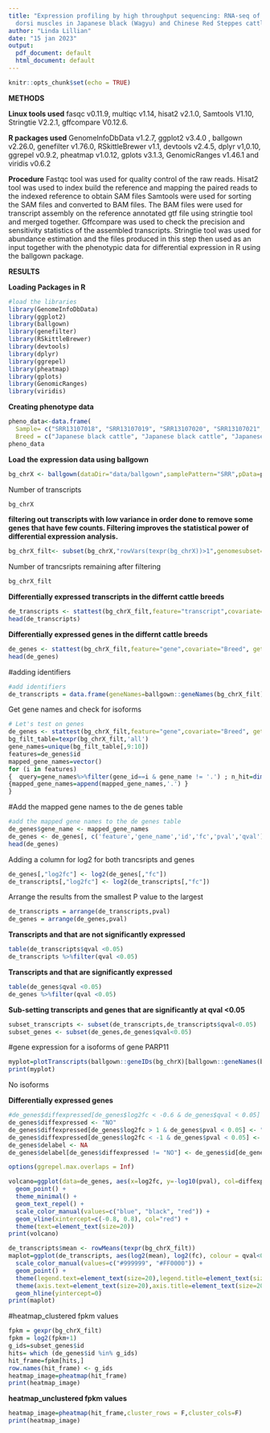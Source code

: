 ---
title: "Expression profiling by high throughput sequencing: RNA-seq of longissimus
  dorsi muscles in Japanese black (Wagyu) and Chinese Red Steppes cattle"
author: "Linda Lillian"
date: "15 jan 2023"
output:
  pdf_document: default
  html_document: default
---

```{r setup, include=FALSE}
knitr::opts_chunk$set(echo = TRUE)
```
**METHODS**

**Linux tools used**
fasqc v0.11.9, multiqc v1.14, hisat2 v2.1.0, Samtools V1.10, Stringtie V2.2.1, gffcompare V0.12.6.

**R packages used**
GenomeInfoDbData v1.2.7, ggplot2 v3.4.0 , ballgown v2.26.0, genefilter v1.76.0, RSkittleBrewer v1.1, devtools v2.4.5, dplyr v1,0.10, ggrepel v0.9.2, pheatmap v1.0.12, gplots v3.1.3, GenomicRanges v1.46.1 and viridis v0.6.2

**Procedure**
Fastqc tool was used for quality control of the raw reads.
Hisat2 tool was used to index build the reference and mapping the paired reads to the indexed reference to obtain SAM files
Samtools were used for sorting the SAM files and converted to BAM files.
The BAM files were used for transcript assembly on the reference annotated gtf file using stringtie tool and merged together.
Gffcompare was used to check the precision and sensitivity statistics of the assembled transcripts.
Stringtie tool was used for abundance estimation and the files produced in this step then used as an input together with the phenotypic data for differential expression in R using the ballgown package.

**RESULTS**

**Loading Packages in R**
```{r message=FALSE, warning=FALSE}
#load the libraries
library(GenomeInfoDbData)
library(ggplot2)
library(ballgown)
library(genefilter)
library(RSkittleBrewer)
library(devtools)
library(dplyr)
library(ggrepel)
library(pheatmap)
library(gplots)
library(GenomicRanges)
library(viridis)
```
**Creating phenotype data**
```{r}
pheno_data<-data.frame(
  Sample= c("SRR13107018", "SRR13107019", "SRR13107020", "SRR13107021", "SRR13107022", "SRR13107023"),
  Breed = c("Japanese black cattle", "Japanese black cattle", "Japanese black cattle", "Chinese Red Steppes cattle", "Chinese Red Steppes cattle", "Chinese Red Steppes cattle"))
pheno_data
```

**Load the expression data using ballgown**
```{r message=FALSE}
bg_chrX <- ballgown(dataDir="data/ballgown",samplePattern="SRR",pData=pheno_data)

```
Number of transcripts
```{r}
bg_chrX

```

**filtering out transcripts with low variance in order done to remove some genes that have few counts. Filtering improves the statistical power of differential expression analysis.**

```{r}
bg_chrX_filt<- subset(bg_chrX,"rowVars(texpr(bg_chrX))>1",genomesubset=TRUE)

```
Number of trancsripts remaining after filtering
```{r}
bg_chrX_filt
```
**Differentially expressed transcripts in the differnt cattle breeds**
```{r}
de_transcripts <- stattest(bg_chrX_filt,feature="transcript",covariate="Breed",getFC=TRUE,meas="FPKM")
head(de_transcripts)
```

**Differentially expressed genes in the differnt cattle breeds**
```{r}
de_genes <- stattest(bg_chrX_filt,feature="gene",covariate="Breed", getFC=TRUE, meas="FPKM")
head(de_genes)
```
#adding identifiers
```{r}
#add identifiers
de_transcripts = data.frame(geneNames=ballgown::geneNames(bg_chrX_filt), geneIDs=ballgown::geneIDs(bg_chrX_filt), de_transcripts)
```

Get gene names and check for isoforms
```{r}
# Let's test on genes
de_genes <- stattest(bg_chrX_filt,feature="gene",covariate="Breed", getFC=TRUE, meas="FPKM")
bg_filt_table=texpr(bg_chrX_filt,'all')
gene_names=unique(bg_filt_table[,9:10])
features=de_genes$id
mapped_gene_names=vector()
for (i in features) 
{  query=gene_names%>%filter(gene_id==i & gene_name != '.') ; n_hit=dim(query)[1]; if (n_hit==1) {mapped_gene_names=append(mapped_gene_names,query$gene_name[[1]]) } else
{mapped_gene_names=append(mapped_gene_names,'.') }    
}
```

#Add the mapped gene names to the de genes table
```{r}
#add the mapped gene names to the de genes table
de_genes$gene_name <- mapped_gene_names
de_genes <- de_genes[, c('feature','gene_name','id','fc','pval','qval')]
head(de_genes)
```

Adding a column for log2 for both trancsripts and genes
```{r}
de_genes[,"log2fc"] <- log2(de_genes[,"fc"])
de_transcripts[,"log2fc"] <- log2(de_transcripts[,"fc"])
```

Arrange the results from the smallest P value to the largest
```{r}
de_transcripts = arrange(de_transcripts,pval)
de_genes = arrange(de_genes,pval)
```

**Transcripts and that are not significantly expressed**

```{r}
table(de_transcripts$qval <0.05)
de_transcripts %>%filter(qval <0.05)
```
**Transcripts and that are significantly expressed**
```{r}
table(de_genes$qval <0.05)
de_genes %>%filter(qval <0.05)
```

**Sub-setting transcripts and genes that are significantly at qval <0.05**
```{r}
subset_transcripts <- subset(de_transcripts,de_transcripts$qval<0.05)
subset_genes <- subset(de_genes,de_genes$qval<0.05)
```


#gene expression for a isoforms of gene PARP11
```{r warning=F}
myplot=plotTranscripts(ballgown::geneIDs(bg_chrX)[ballgown::geneNames(bg_chrX) == "PARP11"], bg_chrX, main=c('Gene PARP11 in sample SRR13107019'), sample=c('SRR13107018'))
print(myplot)

```
No isoforms

**Differentially expressed genes**
```{r warning=FALSE}
#de_genes$diffexpressed[de_genes$log2fc < -0.6 & de_genes$qval < 0.05] <- "DOWN"
de_genes$diffexpressed <- "NO"
de_genes$diffexpressed[de_genes$log2fc > 1 & de_genes$pval < 0.05] <- "UP"
de_genes$diffexpressed[de_genes$log2fc < -1 & de_genes$pval < 0.05] <- "DOWN"
de_genes$delabel <- NA
de_genes$delabel[de_genes$diffexpressed != "NO"] <- de_genes$id[de_genes$diffexpressed != "NO"]

options(ggrepel.max.overlaps = Inf)

volcano=ggplot(data=de_genes, aes(x=log2fc, y=-log10(pval), col=diffexpressed, label=delabel)) +
  geom_point() + 
  theme_minimal() +
  geom_text_repel() +
  scale_color_manual(values=c("blue", "black", "red")) +
  geom_vline(xintercept=c(-0.8, 0.8), col="red") +
  theme(text=element_text(size=20))
print(volcano)

```







```{r}
de_transcripts$mean <- rowMeans(texpr(bg_chrX_filt))
maplot=ggplot(de_transcripts, aes(log2(mean), log2(fc), colour = qval<0.05)) +
  scale_color_manual(values=c("#999999", "#FF0000")) +
  geom_point() +
  theme(legend.text=element_text(size=20),legend.title=element_text(size=20)) +
  theme(axis.text=element_text(size=20),axis.title=element_text(size=20)) +
  geom_hline(yintercept=0)
print(maplot)
```

#heatmap_clustered fpkm values 
```{r}
fpkm = gexpr(bg_chrX_filt)
fpkm = log2(fpkm+1)
g_ids=subset_genes$id
hits= which (de_genes$id %in% g_ids)
hit_frame=fpkm[hits,]
row.names(hit_frame) <- g_ids
heatmap_image=pheatmap(hit_frame)
print(heatmap_image)
```

**heatmap_unclustered fpkm values**
```{r}
heatmap_image=pheatmap(hit_frame,cluster_rows = F,cluster_cols=F)
print(heatmap_image)
```





